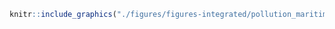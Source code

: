 <!-- #### Pollution maritime - Pollution maritime {-} -->


<!-- -------------------------------------------------- -->

```r
knitr::include_graphics("./figures/figures-integrated/pollution_maritime-pollution_maritime.png")
```

<br>
